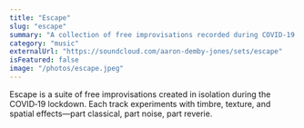 ```yaml
---
title: "Escape"
slug: "escape"
summary: "A collection of free improvisations recorded during COVID‑19 lockdown."
category: "music"
externalUrl: "https://soundcloud.com/aaron-demby-jones/sets/escape"
isFeatured: false
image: "/photos/escape.jpeg"
---
```


<ProjectOverview>
Escape is a suite of free improvisations created in isolation during the COVID‑19 lockdown. Each track experiments with timbre, texture, and spatial effects—part classical, part noise, part reverie.
</ProjectOverview>

<MediaSection title="Highlights">
  <MediaItem
    title="Endure"
    description="Recorded with an almost underwater‑type effect, this piece works with sparse, Bach‑inspired counterpoint."
    soundCloudUrl="https://soundcloud.com/aaron-demby-jones/endure"
  />

  <MediaItem
    title="Frustration"
    description="A torrent of notes sloshes violently before dissipating into an uneasy, unresolved release."
    soundCloudUrl="https://soundcloud.com/aaron-demby-jones/frustration"
  />

  <MediaItem
    title="Denmark"
    description="An electronic meditation — a nostalgic echo with sci‑fi undertones."
    soundCloudUrl="https://soundcloud.com/aaron-demby-jones/denmark"
  />
</MediaSection>

<MediaSection title="Full Album">
  <MediaItem
    title="Escape (Full Album)"
    description="All improvisations from the Escape suite."
    soundCloudUrl="https://soundcloud.com/aaron-demby-jones/sets/escape"
  />
</MediaSection>

<CallToAction email="aaron.demby.jones@gmail.com"/>